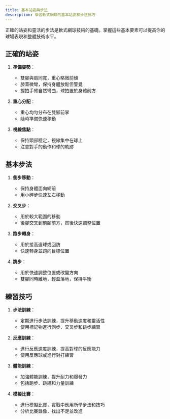 ```yaml
---
title: 基本站姿與步法
description: 學習軟式網球的基本站姿和步法技巧
---
```


正確的站姿和靈活的步法是軟式網球技術的基礎。掌握這些基本要素可以提高你的球場表現和整體技術水平。

## 正確的站姿

1. **準備姿勢**：
   - 雙腳與肩同寬，重心略微前傾
   - 膝蓋微彎，保持身體放鬆但警覺
   - 握拍手臂自然彎曲，球拍置於身體前方

2. **重心分配**：
   - 重心均勻分布在雙腳前掌
   - 隨時準備快速移動

3. **視線焦點**：
   - 保持頭部穩定，視線集中在球上
   - 注意對手的動作和球的軌跡

## 基本步法

1. **側步移動**：
   - 保持身體面向網前
   - 用小碎步快速左右移動

2. **交叉步**：
   - 用於較大範圍的移動
   - 後腳交叉到前腳前方，然後快速調整位置

3. **跑步轉身**：
   - 用於接高遠球或回防
   - 快速轉身並跑向目標位置

4. **跳步**：
   - 用於快速調整位置或改變方向
   - 雙腳同時離地，輕盈落地，保持平衡

## 練習技巧

1. **步法訓練**：
   - 定期進行步法訓練，提升移動速度和靈活性
   - 使用標記物進行側步、交叉步和跳步練習

2. **反應訓練**：
   - 進行反應速度訓練，提高對球的反應能力
   - 使用反應球或進行對打練習

3. **體能訓練**：
   - 加強體能訓練，提升耐力和爆發力
   - 包括跑步、跳繩和力量訓練

4. **模擬比賽**：
   - 進行模擬比賽，實戰中應用所學步法和技巧
   - 分析比賽錄像，找出不足並改進
